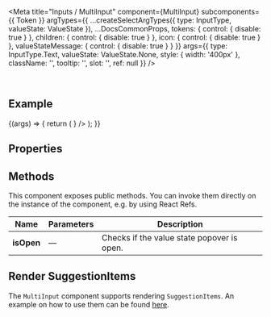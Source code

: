 
<Meta
  title="Inputs / MultiInput"
  component={MultiInput}
  subcomponents={{ Token }}
  argTypes={{
    ...createSelectArgTypes({ type: InputType, valueState: ValueState }),
    ...DocsCommonProps,
    tokens: { control: { disable: true } },
    children: { control: { disable: true } },
    icon: { control: { disable: true } },
    valueStateMessage: { control: { disable: true } }
  }}
  args={{
    type: InputType.Text,
    valueState: ValueState.None,
    style: { width: '400px' },
    className: '',
    tooltip: '',
    slot: '',
    ref: null
  }}
/>

<DocsHeader />

<br />

## Example

<Canvas>
  <Story name="Default">
    {(args) => {
      return (
        <MultiInput
          {...args}
          tokens={
            <>
              <Token text="Argentina" />
              <Token text="Bulgaria" />
              <Token text="England" />
              <Token text="Finland" />
              <Token text="Germany" />
              <Token text="Hungary" />
              <Token text="Italy" />
              <Token text="Luxembourg" />
              <Token text="Mexico" />
              <Token text="Philippines" />
              <Token text="Sweden" />
              <Token text="USA" />
            </>
          }
        />
      );
    }}
  </Story>
</Canvas>

## Properties

<ArgsTable story="." />

## Methods

This component exposes public methods. You can invoke them directly on the instance of the component, e.g. by using React Refs.

| Name       | Parameters | Description                                |
| ---------- | ---------- | ------------------------------------------ |
| **isOpen** | &mdash;    | Checks if the value state popover is open. |

## Render SuggestionItems

The `MultiInput` component supports rendering `SuggestionItems`. An example on how to use them can be found [here](?path=/docs/inputs-input--with-suggestion-item).
